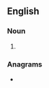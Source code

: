 ==English==

===Noun===
{{head|en|noun plural form}}

# {{plural of|yah|lang=en}}

===Anagrams===
* {{anagrams|en|Hays|SYHA|Shay|ashy|hays|shay}}